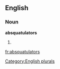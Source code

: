 
==English==

===Noun===
'''absquatulators'''

# {{plural of|[[absquatulator]]}}

[[Category:English plurals]]

[[fr:absquatulators]]